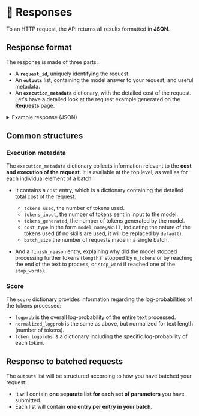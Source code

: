 ---
---

# 💬 Responses

To an HTTP request, the API returns all results formatted in **JSON**.

## Response format

The response is made of three parts:

-   A **`request_id`**, uniquely identifying the request.
-   An **`outputs`** list, containing the model answer to your request, and useful metadata.
-   An **`execution_metadata`** dictionary, with the detailed cost of the request.
    Let's have a detailed look at the request example generated on the **[Requests](/api/specifications/requests)** page.

<details>
<summary>Example response (JSON)</summary>

```json
{
    "request_id": "734e8d5a-a186-4d14-b2e4-be26f7fee6dc",
    "outputs": [
        [
            {
                "input_text": "Il était une fois",
                "completions": [
                    {
                        "output_text": ", un pays où il faisait toujours beau.\nLes gens y vivaient heureux et en sécurité. Ils avaient de l'argent",
                        "score": {
                            "logprob": -42.8507080078125,
                            "normalized_logprob": -1.7140283203125,
                            "token_logprobs": null
                        },
                        "execution_metadata": {
                            "cost": {
                                "tokens_used": 29,
                                "tokens_input": 4,
                                "tokens_generated": 25,
                                "cost_type": "lyra-fr@default",
                                "batch_size": 1
                            },
                            "finish_reason": "length"
                        }
                    }
                ]
            }
        ]
    ],
    "costs": {
        "lyra-fr@default": {
            "total_tokens_used": 29,
            "total_tokens_input": 4,
            "total_tokens_generated": 25,
            "batch_size": 1
        }
    }
}
```

</details>

## Common structures

### Execution metadata

The `execution_metadata` dictionary collects information relevant to the **cost and execution of the request**. It is
available at the top level, as well as for each individual element of a batch.

-   It contains a `cost` entry, which is a dictionary containing the detailed total cost of the request:

    -   `tokens_used`, the number of tokens used.
    -   `tokens_input`, the number of tokens sent in input to the model.
    -   `tokens_generated`, the number of tokens generated by the model.
    -   `cost_type` in the form `model_name@skill`, indicating the nature of the tokens used (if no skills are used, it will be replaced by `default`).
    -   `batch_size` the number of requests made in a single batch.

-   And a `finish_reason` entry, explaining why did the model stopped processing further tokens (`length` if stopped by `n_tokens` or by reaching
    the end of the text to process, or `stop_word` if reached one of the `stop_words`).

### Score

The `score` dictionary provides information regarding the log-probabilities of the tokens processed:

-   `logprob` is the overall log-probability of the entire text processed.
-   `normalized_logprob` is the same as above, but normalized for text length (number of tokens).
-   `token_logprobs` is a dictionary including the specific log-probability of each token.

## Response to batched requests

The `outputs` list will be structured according to how you have batched your request:

-   It will contain **one separate list for each set of parameters** you have submitted.
-   Each list will contain **one entry per entry in your batch**.
